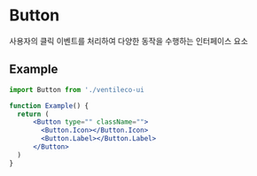 
<Meta title="COMPONENTS/Button" />

# Button

사용자의 클릭 이벤트를 처리하여 다양한 동작을 수행하는 인터페이스 요소

## Example

```jsx
import Button from './ventileco-ui

function Example() {
  return (
      <Button type="" className="">
        <Button.Icon></Button.Icon>
        <Button.Label></Button.Label>
      </Button>
  )
}
```
